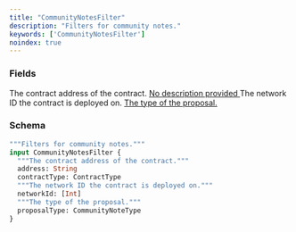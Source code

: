 ```yaml
---
title: "CommunityNotesFilter"
description: "Filters for community notes."
keywords: ['CommunityNotesFilter']
noindex: true
---
```


### Fields

<ResponseField name="address" type="String">
  The contract address of the contract.
</ResponseField>

<a href="/api-reference/types/contracttype">
  <ResponseField name="contractType" type="ContractType">
    No description provided
  </ResponseField>
</a>

<ResponseField name="networkId" type="[Int]">
  The network ID the contract is deployed on.
</ResponseField>

<a href="/api-reference/types/communitynotetype">
  <ResponseField name="proposalType" type="CommunityNoteType">
    The type of the proposal.
  </ResponseField>
</a>

### Schema


```graphql 
"""Filters for community notes."""
input CommunityNotesFilter {
  """The contract address of the contract."""
  address: String
  contractType: ContractType
  """The network ID the contract is deployed on."""
  networkId: [Int]
  """The type of the proposal."""
  proposalType: CommunityNoteType
}
```

